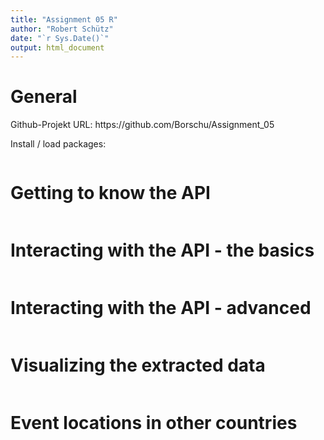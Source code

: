 ```yaml
---
title: "Assignment 05 R"
author: "Robert Schütz"
date: "`r Sys.Date()`"
output: html_document
---
```


# General

Github-Projekt URL: https://github.com/Borschu/Assignment_05

Install / load packages:
```r

```

# Getting to know the API

```r

```

# Interacting with the API - the basics

```r

```

# Interacting with the API - advanced

```r

```

# Visualizing the extracted data

```r

```

# Event locations in other countries

```r

```


